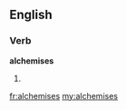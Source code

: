 ==English==

===Verb===
'''alchemises'''

# {{third-person singular of|alchemise}}

[[fr:alchemises]]
[[my:alchemises]]